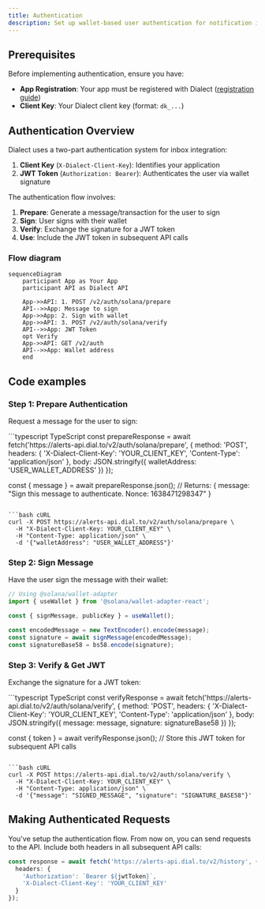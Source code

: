 ```yaml
---
title: Authentication
description: Set up wallet-based user authentication for notification inbox integration using JWT tokens and client keys
---
```




## Prerequisites

Before implementing authentication, ensure you have:

- **App Registration**: Your app must be registered with Dialect ([registration guide](/alerts/setup/register-app))
- **Client Key**: Your Dialect client key (format: `dk_...`)

## Authentication Overview

Dialect uses a two-part authentication system for inbox integration:

1. **Client Key** (`X-Dialect-Client-Key`): Identifies your application
2. **JWT Token** (`Authorization: Bearer`): Authenticates the user via wallet signature

The authentication flow involves:
1. **Prepare**: Generate a message/transaction for the user to sign
2. **Sign**: User signs with their wallet
3. **Verify**: Exchange the signature for a JWT token
4. **Use**: Include the JWT token in subsequent API calls

### Flow diagram

```mermaid
sequenceDiagram
    participant App as Your App
    participant API as Dialect API

    App->>API: 1. POST /v2/auth/solana/prepare
    API-->>App: Message to sign
    App->>App: 2. Sign with wallet
    App->>API: 3. POST /v2/auth/solana/verify
    API-->>App: JWT Token
    opt Verify
    App->>API: GET /v2/auth
    API-->>App: Wallet address
    end
```

## Code examples

### Step 1: Prepare Authentication

Request a message for the user to sign:

<CodeGroup>
```typescript TypeScript
const prepareResponse = await fetch('https://alerts-api.dial.to/v2/auth/solana/prepare', {
  method: 'POST',
  headers: {
    'X-Dialect-Client-Key': 'YOUR_CLIENT_KEY',
    'Content-Type': 'application/json'
  },
  body: JSON.stringify({
    walletAddress: 'USER_WALLET_ADDRESS'
  })
});

const { message } = await prepareResponse.json();
// Returns: { message: "Sign this message to authenticate. Nonce: 1638471298347" }
```

```bash cURL
curl -X POST https://alerts-api.dial.to/v2/auth/solana/prepare \
  -H "X-Dialect-Client-Key: YOUR_CLIENT_KEY" \
  -H "Content-Type: application/json" \
  -d '{"walletAddress": "USER_WALLET_ADDRESS"}'
```
</CodeGroup>

### Step 2: Sign Message

Have the user sign the message with their wallet:

```typescript
// Using @solana/wallet-adapter
import { useWallet } from '@solana/wallet-adapter-react';

const { signMessage, publicKey } = useWallet();

const encodedMessage = new TextEncoder().encode(message);
const signature = await signMessage(encodedMessage);
const signatureBase58 = bs58.encode(signature);
```

### Step 3: Verify & Get JWT

Exchange the signature for a JWT token:

<CodeGroup>
```typescript TypeScript
const verifyResponse = await fetch('https://alerts-api.dial.to/v2/auth/solana/verify', {
  method: 'POST',
  headers: {
    'X-Dialect-Client-Key': 'YOUR_CLIENT_KEY',
    'Content-Type': 'application/json'
  },
  body: JSON.stringify({
    message: message,
    signature: signatureBase58
  })
});

const { token } = await verifyResponse.json();
// Store this JWT token for subsequent API calls
```

```bash cURL
curl -X POST https://alerts-api.dial.to/v2/auth/solana/verify \
  -H "X-Dialect-Client-Key: YOUR_CLIENT_KEY" \
  -H "Content-Type: application/json" \
  -d '{"message": "SIGNED_MESSAGE", "signature": "SIGNATURE_BASE58"}'
```
</CodeGroup>

## Making Authenticated Requests

You've setup the authentication flow. From now on, you can send requests to the API. Include both headers in all subsequent API calls:

```typescript
const response = await fetch('https://alerts-api.dial.to/v2/history', {
  headers: {
    'Authorization': `Bearer ${jwtToken}`,
    'X-Dialect-Client-Key': 'YOUR_CLIENT_KEY'
  }
});
```